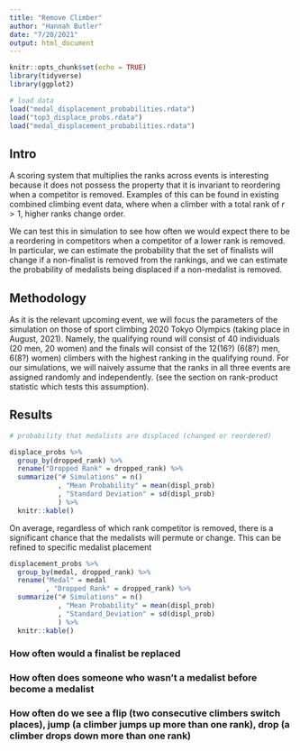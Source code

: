 ```yaml
---
title: "Remove Climber"
author: "Hannah Butler"
date: "7/20/2021"
output: html_document
---
```


```r
knitr::opts_chunk$set(echo = TRUE)
library(tidyverse)
library(ggplot2)

# load data
load("medal_displacement_probabilities.rdata")
load("top3_displace_probs.rdata")
load("medal_displacement_probabilities.rdata")
```

## Intro
A scoring system that multiplies the ranks across events is interesting because it does not possess the property that it is invariant to reordering when a competitor is removed. Examples of this can be found in existing combined climbing event data, where when a climber with a total rank of $r > 1$, higher ranks change order.

We can test this in simulation to see how often we would expect there to be a reordering in competitors when a competitor of a lower rank is removed. In particular, we can estimate the probability that the set of finalists will change if a non-finalist is removed from the rankings, and we can estimate the probability of medalists being displaced if a non-medalist is removed. 

## Methodology
As it is the relevant upcoming event, we will focus the parameters of the simulation on those of sport climbing 2020 Tokyo Olympics (taking place in August, 2021). Namely, the qualifying round will consist of 40 individuals (20 men, 20 women) and the finals will consist of the 12(16?) (6(8?) men, 6(8?) women) climbers with the highest ranking in the qualifying round. For our simulations, we will naively assume that the ranks in all three events are assigned randomly and independently. (see the section on rank-product statistic which tests this assumption).

## Results

```r
# probability that medalists are displaced (changed or reordered)

displace_probs %>%
  group_by(dropped_rank) %>%
  rename("Dropped Rank" = dropped_rank) %>%
  summarize("# Simulations" = n()
            , "Mean Probability" = mean(displ_prob)
            , "Standard Deviation" = sd(displ_prob)
            ) %>%
  knitr::kable()

```

On average, regardless of which rank competitor is removed, there is a significant chance that the medalists will permute or change. This can be refined to specific medalist placement

```r
displacement_probs %>%
  group_by(medal, dropped_rank) %>%
  rename("Medal" = medal
         , "Dropped Rank" = dropped_rank) %>%
  summarize("# Simulations" = n()
            , "Mean Probability" = mean(displ_prob)
            , "Standard_Deviation" = sd(displ_prob)
            ) %>%
  knitr::kable()
```

### How often would a finalist be replaced
### How often does someone who wasn't a medalist before become a medalist 
### How often do we see a flip (two consecutive climbers switch places), jump (a climber jumps up more than one rank), drop (a climber drops down more than one rank)